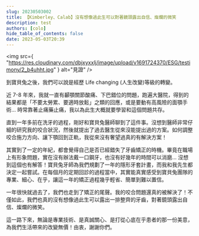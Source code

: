 ```yaml
---
slug: 20230503002
title: 【Kimberley、Calab】沒有想像過此生可以對著鏡頭露出自信、燦爛的微笑
description: test
authors: [colo]
hide_table_of_contents: false
date: 2023-05-03T20:39
---
```


<img
  src={
    "https://res.cloudinary.com/dbjxyxxlj/image/upload/v1691724370/ESG/testimony/2_b4uhht.jpg"
  }
  alt="見證"
/>

到寶貝兔之後，我們可以說是經歷 Life changing (人生改變)等級的轉變。

近 7-8 年來，我就一直有顳顎關節酸痛、下巴錯位的問題，跑遍大醫院，得到的結果都是「不要太勞累、要適時放鬆」之類的回應，或是要動有高風險的面顎手術… 時常靠著止痛藥止痛，我以為此生大概就要學習和這個問題共存。

直到一年多前在洗牙的過程，剛好和寶貝兔醫師聊到了這件事。沒想到醫師非常仔細的研究我的咬合狀況，然後就提出了過去醫生從來沒能提出過的方案。如何調整咬合施力方向、讓下顎回到正軌，我從來沒有奢望過真的有解決方案！

其實到了一定的年紀，都會覺得自己是否已經錯失了牙齒矯正的時機。畢竟在職場上有形象問題，實在沒有辦法戴一口鋼牙，也沒有好幾年的時間可以消磨… 沒想到這個也有解答！寶貝兔牙師為我們規劃了一年的隱形牙套計畫，而我和我先生都決定一起嘗試。在每個月的定期回診的過程當中，其實能真實感受到寶貝兔團隊的專業、細心、在乎，讓這一年的矯正過程幾乎輕省、簡單到難以置信。

一年很快就過去了，我們也走到了矯正的尾聲。我的咬合問題還真的被解決了！不僅如此，我們也真的沒有想像過此生可以露出一排整齊的牙齒，對著鏡頭露出自信、燦爛的微笑。

這一路下來，無論是專業技術、是真誠關心、是打從心底在乎患者的那一份美意，為我們生活帶來的改變無價！由衷，謝謝你們。
